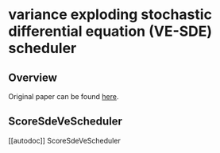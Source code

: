 <!--Copyright 2022 The HuggingFace Team. All rights reserved.

Licensed under the Apache License, Version 2.0 (the "License"); you may not use this file except in compliance with
the License. You may obtain a copy of the License at

http://www.apache.org/licenses/LICENSE-2.0

Unless required by applicable law or agreed to in writing, software distributed under the License is distributed on
an "AS IS" BASIS, WITHOUT WARRANTIES OR CONDITIONS OF ANY KIND, either express or implied. See the License for the
specific language governing permissions and limitations under the License.
-->

# variance exploding stochastic differential equation (VE-SDE) scheduler

## Overview

Original paper can be found [here](https://arxiv.org/abs/2011.13456).

## ScoreSdeVeScheduler
[[autodoc]] ScoreSdeVeScheduler